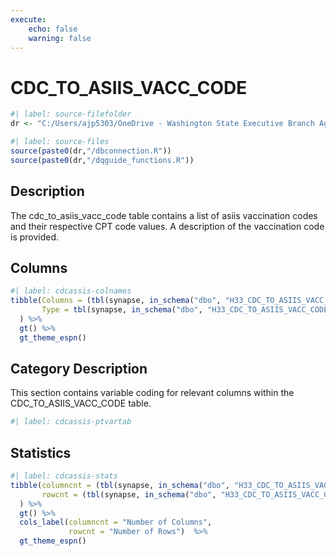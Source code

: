 ```yaml
---
execute:
    echo: false
    warning: false
---
```


# CDC_TO_ASIIS_VACC_CODE {.unnumbered}

```r
#| label: source-filefolder
dr <- "C:/Users/ajp5303/OneDrive - Washington State Executive Branch Agencies/source_scripts"
```

```r
#| label: source-files
source(paste0(dr,"/dbconnection.R"))
source(paste0(dr,"/dqguide_functions.R"))
```

## Description

The cdc_to_asiis_vacc_code table contains a list of asiis vaccination codes and their respective CPT code values. A description of the vaccination code is provided.

## Columns

```r
#| label: cdcassis-colnames
tibble(Columns = (tbl(synapse, in_schema("dbo", "H33_CDC_TO_ASIIS_VACC_CODE")) %>% colnames()),
       Type = tbl(synapse, in_schema("dbo", "H33_CDC_TO_ASIIS_VACC_CODE")) %>% head(1) %>% as_tibble() %>% sapply(class)
  ) %>%
  gt() %>%
  gt_theme_espn()
```

## Category Description

This section contains variable coding for relevant columns within the CDC_TO_ASIIS_VACC_CODE table.

```r
#| label: cdcassis-ptvartab

```

## Statistics

```r
#| label: cdcassis-stats
tibble(columncnt = (tbl(synapse, in_schema("dbo", "H33_CDC_TO_ASIIS_VACC_CODE")) %>% ncol()),
       rowcnt = (tbl(synapse, in_schema("dbo", "H33_CDC_TO_ASIIS_VACC_CODE"))) %>% nrow2()
  ) %>%
  gt() %>%
  cols_label(columncnt = "Number of Columns",
             rowcnt = "Number of Rows")  %>%
  gt_theme_espn()
```
